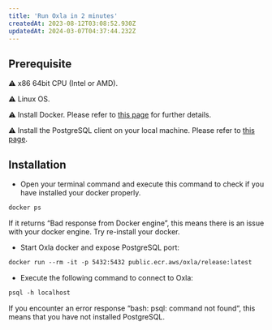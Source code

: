 ```yaml
---
title: 'Run Oxla in 2 minutes'
createdAt: 2023-08-12T03:08:52.930Z
updatedAt: 2024-03-07T04:37:44.232Z
---
```


## Prerequisite

⚠️ x86 64bit CPU (Intel or AMD).

⚠️ Linux OS.

⚠️ Install Docker. Please refer to [this page](https://docs.docker.com/engine/install/) for further details.

⚠️ Install the PostgreSQL client on your local machine. Please refer to [this page](https://www.postgresql.org/download/linux/ubuntu/).

## Installation

*   Open your terminal command and execute this command to check if you have installed your docker properly.

```dockerfile
docker ps
```
<Info>If it returns “Bad response from Docker engine”, this means there is an issue with your docker engine. Try re-install your docker.</Info>

*   Start Oxla docker and expose PostgreSQL port:

```dockerfile
docker run --rm -it -p 5432:5432 public.ecr.aws/oxla/release:latest
```

*   Execute the following command to connect to Oxla:

```dockerfile
psql -h localhost
```
<Note>If you encounter an error response “bash: psql: command not found“, this means that you have not installed PostgreSQL.</Note>


